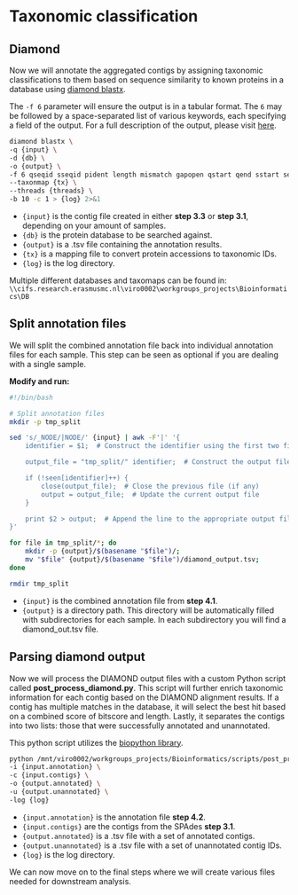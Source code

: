 # Taxonomic classification

## Diamond

Now we will annotate the aggregated contigs by assigning taxonomic classifications to them based on sequence similarity to known proteins in a database using [diamond blastx](https://github.com/bbuchfink/diamond).

The `-f 6` parameter will ensure the output is in a tabular format. The `6` may be followed by a space-separated list of various keywords, each specifying a field of the output. For a full description of the output, please visit [here](https://www.metagenomics.wiki/tools/blast/blastn-output-format-6).

``` bash
diamond blastx \
-q {input} \
-d {db} \
-o {output} \
-f 6 qseqid sseqid pident length mismatch gapopen qstart qend sstart send evalue bitscore staxids \
--taxonmap {tx} \
--threads {threads} \
-b 10 -c 1 > {log} 2>&1
```

-   `{input}` is the contig file created in either **step 3.3** or **step 3.1**, depending on your amount of samples.
-   `{db}` is the protein database to be searched against.
-   `{output}` is a .tsv file containing the annotation results.
-   `{tx}` is a mapping file to convert protein accessions to taxonomic IDs.
-   `{log}` is the log directory.

Multiple different databases and taxomaps can be found in: `\\cifs.research.erasmusmc.nl\viro0002\workgroups_projects\Bioinformatics\DB`

## Split annotation files

We will split the combined annotation file back into individual annotation files for each sample. This step can be seen as optional if you are dealing with a single sample.

**Modify and run:**

``` bash
#!/bin/bash

# Split annotation files
mkdir -p tmp_split

sed 's/_NODE/|NODE/' {input} | awk -F'|' '{
    identifier = $1;  # Construct the identifier using the first two fields

    output_file = "tmp_split/" identifier;  # Construct the output filename

    if (!seen[identifier]++) {
        close(output_file);  # Close the previous file (if any)
        output = output_file;  # Update the current output file
    }

    print $2 > output;  # Append the line to the appropriate output file
}'

for file in tmp_split/*; do
    mkdir -p {output}/$(basename "$file")/;
    mv "$file" {output}/$(basename "$file")/diamond_output.tsv;
done

rmdir tmp_split
```

-   `{input}` is the combined annotation file from **step 4.1**.
-   `{output}` is a directory path. This directory will be automatically filled with subdirectories for each sample. In each subdirectory you will find a diamond_out.tsv file.

## Parsing diamond output

Now we will process the DIAMOND output files with a custom Python script called **post_process_diamond.py**. This script will further enrich taxonomic information for each contig based on the DIAMOND alignment results. If a contig has multiple matches in the database, it will select the best hit based on a combined score of bitscore and length. Lastly, it separates the contigs into two lists: those that were successfully annotated and unannotated.

This python script utilizes the [biopython library](https://biopython.org/).

``` bash
python /mnt/viro0002/workgroups_projects/Bioinformatics/scripts/post_process_diamond.py \
-i {input.annotation} \
-c {input.contigs} \
-o {output.annotated} \
-u {output.unannotated} \
-log {log}
```

-   `{input.annotation}` is the annotation file **step 4.2**.
-   `{input.contigs}` are the contigs from the SPAdes **step 3.1**.
-   `{output.annotated}` is a .tsv file with a set of annotated contigs.
-   `{output.unannotated}` is a .tsv file with a set of unannotated contig IDs.
-   `{log}` is the log directory.

::: callout-note
We can now move on to the final steps where we will create various files needed for downstream analysis.
:::
